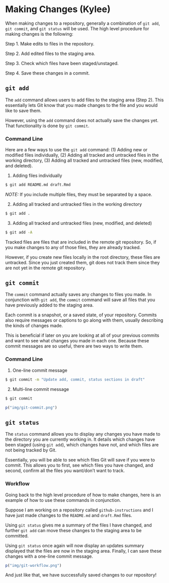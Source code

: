 # Making Changes (Kylee) {#making-changes}

When making changes to a repository, generally a combination of `git add`, `git commit`, and `git status` will be used. The high level procedure for making changes is the following:

Step 1. Make edits to files in the repository.

Step 2. Add edited files to the staging area.

Step 3. Check which files have been staged/unstaged.

Step 4. Save these changes in a commit.

## `git add`

The `add` command allows users to add files to the staging area (Step 2). This essentially lets Git know that you made changes to the file and you would like to save them.

However, using the `add` command does not actually save the changes yet. That functionality is done by `git commit`.

### Command Line

Here are a few ways to use the `git add` command: (1) Adding new or modified files individually, (2) Adding all tracked and untracked files in the working directory, (3) Adding all tracked and untracked files (new, modified, and deleted).

(1) Adding files individually
```bash
$ git add README.md draft.Rmd
```
_NOTE:_ If you include multiple files, they must be separated by a space.


(2) Adding all tracked and untracked files in the working directory
```bash
$ git add .
```


(3) Adding all tracked and untracked files (new, modified, and deleted)
```bash
$ git add -A
```

Tracked files are files that are included in the remote git repository. So, if you make changes to any of those files, they are already tracked.

However, if you create new files locally in the root directory, these files are untracked. Since you just created them, git does not track them since they are not yet in the remote git repository.


## `git commit`

The `commit` command actually saves any changes to files you made. In conjunction with `git add`, the `commit` command will save all files that you have previously added to the staging area.

Each commit is a snapshot, or a saved state, of your repository. Commits also require messages or captions to go along with them, usually describing the kinds of changes made.

This is beneficial if later on you are looking at all of your previous commits and want to see what changes you made in each one. Because these commit messages are so useful, there are two ways to write them.

### Command Line

(1) One-line commit message
```bash
$ git commit -m "Update add, commit, status sections in draft"
```


(2) Multi-line commit message
```bash
$ git commit
```

```r
p("img/git-commit.png")
```

## `git status`

The `status` command allows you to display any changes you have made to the directory you are currently working in. It details which changes have been staged (using `git add`), which changes have not, and which files are not being tracked by Git.

Essentially, you will be able to see which files Git will save if you were to commit. This allows you to first, see which files you have changed, and second, confirm all the files you want/don't want to track.


### Workflow

Going back to the high level procedure of how to make changes, here is an example of how to use these commands in conjunction.

Suppose I am working on a repository called `github-instructions` and I have just made changes to the `README.md` and `draft.Rmd` files.

Using `git status` gives me a summary of the files I have changed, and further `git add` can move these changes to the staging area to be committed.

Using `git status` once again will now display an updates summary displayed that the files are now in the staging area. Finally, I can save these changes with a one-line commit message.

```r
p("img/git-workflow.png")
```

And just like that, we have successfully saved changes to our repository!


